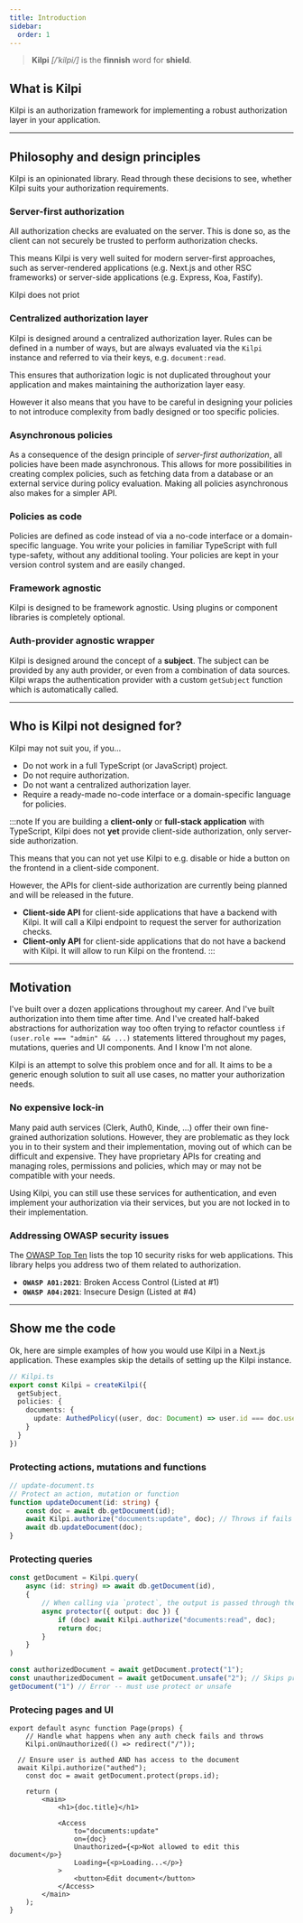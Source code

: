 ```yaml
---
title: Introduction
sidebar:
  order: 1
---
```



> **Kilpi** _[/ˈkilpi/]_ is the **finnish** word for **shield**.


## What is Kilpi

Kilpi is an authorization framework for implementing a robust authorization layer in your application.

---

## Philosophy and design principles

Kilpi is an opinionated library. Read through these decisions to see, whether Kilpi suits your authorization requirements.

### Server-first authorization

All authorization checks are evaluated on the server. This is done so, as the client can not securely be trusted to perform authorization checks.

This means Kilpi is very well suited for modern server-first approaches, such as server-rendered applications (e.g. Next.js and other RSC frameworks) or server-side applications (e.g. Express, Koa, Fastify).

Kilpi does not priot

### Centralized authorization layer

Kilpi is designed around a centralized authorization layer. Rules can be defined in a number of ways, but are always evaluated via the `Kilpi` instance and referred to via their keys, e.g. `document:read`.

This ensures that authorization logic is not duplicated throughout your application and makes maintaining the authorization layer easy.

However it also means that you have to be careful in designing your policies to not introduce complexity from badly designed or too specific policies.

### Asynchronous policies

As a consequence of the design principle of _server-first authorization_, all policies have been made asynchronous. This allows for more possibilities in creating complex policies, such as fetching data from a database or an external service during policy evaluation. Making all policies asynchronous also makes for a simpler API.

### Policies as code

Policies are defined as code instead of via a no-code interface or a domain-specific language. You write your policies in familiar TypeScript with full type-safety, without any additional tooling. Your policies are kept in your version control system and are easily changed.

### Framework agnostic

Kilpi is designed to be framework agnostic. Using plugins or component libraries is completely optional.

### Auth-provider agnostic wrapper

Kilpi is designed around the concept of a **subject**. The subject can be provided by any auth provider, or even from a combination of data sources. Kilpi wraps the authentication provider with a custom `getSubject` function which is automatically called.

---

## Who is Kilpi not designed for?

Kilpi may not suit you, if you...

- Do not work in a full TypeScript (or JavaScript) project.
- Do not require authorization.
- Do not want a centralized authorization layer.
- Require a ready-made no-code interface or a domain-specific language for policies.

:::note
If you are building a **client-only** or **full-stack application** with TypeScript, Kilpi does not **yet** provide client-side authorization, only server-side authorization.

This means that you can not yet use Kilpi to e.g. disable or hide a button on the frontend in a client-side component.

However, the APIs for client-side authorization are currently being planned and will be released in the future.

- **Client-side API** for client-side applications that have a backend with Kilpi. It will call a Kilpi endpoint to request the server for authorization checks.
- **Client-only API** for client-side applications that do not have a backend with Kilpi. It will allow to run Kilpi on the frontend.
:::

---

## Motivation

I've built over a dozen applications throughout my career. And I've built authorization into them time after time. And I've created half-baked abstractions for authorization way too often trying to refactor countless `if (user.role === "admin" && ...)` statements littered throughout my pages, mutations, queries and UI components. And I know I'm not alone.

Kilpi is an attempt to solve this problem once and for all. It aims to be a generic enough solution to suit all use cases, no matter your authorization needs.

### No expensive lock-in

Many paid auth services (Clerk, Auth0, Kinde, ...) offer their own fine-grained authorization solutions. However, they are problematic as they lock you in to their system and their implementation, moving out of which can be difficult and expensive. They have proprietary APIs for creating and managing roles, permissions and policies, which may or may not be compatible with your needs.

Using Kilpi, you can still use these services for authentication, and even implement your authorization via their services, but you are not locked in to their implementation.

### Addressing OWASP security issues

The [OWASP Top Ten](https://owasp.org/www-project-top-ten/) lists the top 10 security risks for web applications. This library helps you address two of them related to authorization.

- **`OWASP A01:2021`**: Broken Access Control (Listed at #1)
- **`OWASP A04:2021`**: Insecure Design (Listed at #4)

---

## Show me the code

Ok, here are simple examples of how you would use Kilpi in a Next.js application. These examples skip the details of setting up the Kilpi instance.

```ts
// Kilpi.ts
export const Kilpi = createKilpi({ 
  getSubject, 
  policies: {
    documents: {
      update: AuthedPolicy((user, doc: Document) => user.id === doc.userId)
    }
  }
})
```

### Protecting actions, mutations and functions

```ts
// update-document.ts
// Protect an action, mutation or function
function updateDocument(id: string) {
	const doc = await db.getDocument(id);
	await Kilpi.authorize("documents:update", doc); // Throws if fails
	await db.updateDocument(doc);
}
```

### Protecting queries

```ts
const getDocument = Kilpi.query(
	async (id: string) => await db.getDocument(id),
	{
		// When calling via `protect`, the output is passed through the protector
		async protector({ output: doc }) {
			if (doc) await Kilpi.authorize("documents:read", doc);
			return doc;
		}
	}
)

const authorizedDocument = await getDocument.protect("1");
const unauthorizedDocument = await getDocument.unsafe("2"); // Skips protector
getDocument("1") // Error -- must use protect or unsafe
```

### Protecing pages and UI

```tsx
export default async function Page(props) {
	// Handle what happens when any auth check fails and throws
	Kilpi.onUnauthorized(() => redirect("/")); 

  // Ensure user is authed AND has access to the document
  await Kilpi.authorize("authed");
	const doc = await getDocument.protect(props.id);

	return (
		<main>
			<h1>{doc.title}</h1>
			
			<Access
				to="documents:update"
				on={doc}
				Unauthorized={<p>Not allowed to edit this document</p>}
				Loading={<p>Loading...</p>}
			>
				<button>Edit document</button>
			</Access>
		</main>
	);
}
```

